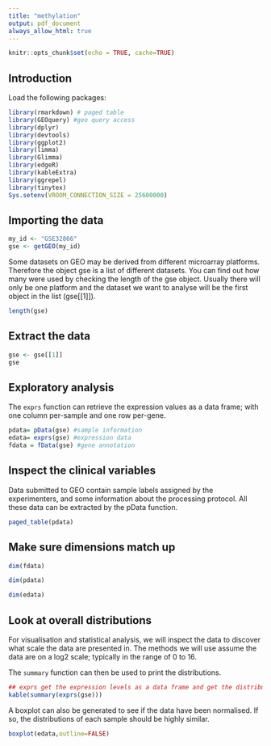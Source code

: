 ```yaml
---
title: "methylation"
output: pdf_document
always_allow_html: true
---
```


```r
knitr::opts_chunk$set(echo = TRUE, cache=TRUE)
```

## Introduction

Load the following packages:


```r
library(rmarkdown) # paged table
library(GEOquery) #geo query access
library(dplyr)
library(devtools)
library(ggplot2)
library(limma)
library(Glimma)
library(edgeR)
library(kableExtra)
library(ggrepel)
library(tinytex)
Sys.setenv(VROOM_CONNECTION_SIZE = 25600000)

```

## Importing the data

```r

my_id <- "GSE32866"
gse <- getGEO(my_id)
```

Some datasets on GEO may be derived from different microarray platforms. Therefore the object gse is a list of different datasets. You can find out how many were used by checking the length of the gse object. Usually there will only be one platform and the dataset we want to analyse will be the first object in the list (gse[[1]]).

```r
length(gse)
```

## Extract the data

```r
gse <- gse[[1]]
gse
```

## Exploratory analysis

The `exprs` function can retrieve the expression values as a data frame; with one column per-sample and one row per-gene.

```r
pdata= pData(gse) #sample information
edata= exprs(gse) #expression data
fdata = fData(gse) #gene annotation
```

## Inspect the clinical variables

Data submitted to GEO contain sample labels assigned by the experimenters, and some information about the processing protocol. All these data can be extracted by the pData function.


```r
paged_table(pdata)
```


## Make sure dimensions match up

```r
dim(fdata)
```

```r
dim(pdata)
```

```r
dim(edata)
```

## Look at overall distributions

For visualisation and statistical analysis, we will inspect the data to discover what scale the data are presented in. The methods we will use assume the data are on a log2 scale; typically in the range of 0 to 16.

The `summary` function can then be used to print the distributions.

```r
## exprs get the expression levels as a data frame and get the distribution
kable(summary(exprs(gse)))
```

A boxplot can also be generated to see if the data have been normalised. If so, the distributions of each sample should be highly similar.

```r
boxplot(edata,outline=FALSE)
```







